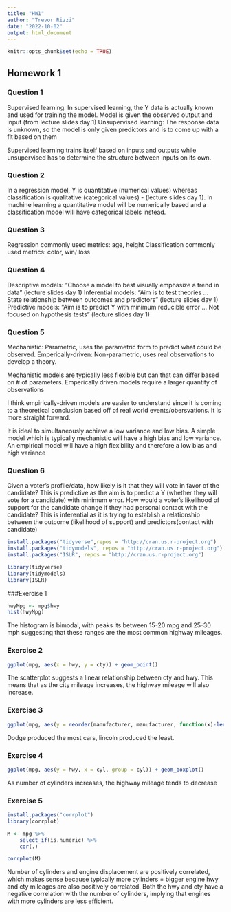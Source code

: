 ```yaml
---
title: "HW1"
author: "Trevor Rizzi"
date: "2022-10-02"
output: html_document
---
```


```r
knitr::opts_chunk$set(echo = TRUE)
```

## Homework 1
### Question 1
Supervised learning: In supervised learning, the Y data is actually known and used for training the model.
                        Model is given the observed output and input (from lecture slides day 1)
Unsupervised learning: The response data is unknown, so the model is only given predictors and is to come up with a fit based on them

Supervised learning trains itself based on inputs and outputs while unsupervised has to determine the structure between inputs on its own.

### Question 2
In a regression model, Y is quantitative (numerical values) whereas classification is qualitative (categorical values) - (lecture slides day 1).
In machine learning a quantitative model will be numerically based and a classification model will have categorical labels instead.

### Question 3
Regression commonly used metrics: age, height
Classification commonly used metrics: color, win/ loss

### Question 4
Descriptive models: "Choose a model to best visually emphasize a trend in data" (lecture slides day 1)
Inferential models: "Aim is to test theories ... State relationship between outcomes and predictors" (lecture slides day 1)
Predictive models:  "Aim is to predict Y with minimum reducible error ... Not focused on hypothesis tests" (lecture slides day 1)

### Question 5
Mechanistic: Parametric, uses the parametric form to predict what could be observed.
Emperically-driven: Non-parametric, uses real observations to develop a theory.

Mechanistic models are typically less flexible but can that can differ based on # of parameters. Emperically driven models require a larger
quantity of observations

I think empirically-driven models are easier to understand since it is coming to a theoretical conclusion based off of real world events/obersvations. It is more straight forward.

It is ideal to simultaneously achieve a low variance and low bias. A simple model which is typically mechanistic will have a high bias and low variance. An empirical model will have a high flexibility and therefore a low bias and high variance

### Question 6
Given a voter’s profile/data, how likely is it that they will vote in favor of the candidate?
  This is predictive as the aim is to predict a Y (whether they will vote for a candidate) with minimum error.
How would a voter’s likelihood of support for the candidate change if they had personal contact with the candidate?
  This is inferential as it is trying to establish a relationship between the outcome (likelihood of support) and predictors(contact with candidate)


```r
install.packages("tidyverse",repos = "http://cran.us.r-project.org")
install.packages("tidymodels", repos = "http://cran.us.r-project.org")
install.packages("ISLR", repos = "http://cran.us.r-project.org")

library(tidyverse)
library(tidymodels)
library(ISLR)
```

###Exercise 1
```r
hwyMpg <- mpg$hwy
hist(hwyMpg)

```
The histogram is bimodal, with peaks its between 15-20 mpg and 25-30 mph suggesting that these ranges are the most common highway mileages.

### Exercise 2
```r
ggplot(mpg, aes(x = hwy, y = cty)) + geom_point()


```

The scatterplot suggests a linear relationship between cty and hwy. This means that as the city mileage increases, the highway mileage will also increase.

### Exercise 3
```r
ggplot(mpg, aes(y = reorder(manufacturer, manufacturer, function(x)-length(x)))) + geom_bar()

```
Dodge produced the most cars, lincoln produced the least.

### Exercise 4
```r
ggplot(mpg, aes(y = hwy, x = cyl, group = cyl)) + geom_boxplot()


```
As number of cylinders increases, the highway mileage tends to decrease

### Exercise 5
```r
install.packages("corrplot")
library(corrplot)

M <- mpg %>%
    select_if(is.numeric) %>%
    cor(.)

corrplot(M)

```

Number of cylinders and engine displacement are positively correlated, which makes sense because typically more cylinders = bigger engine
hwy and cty mileages are also positively correlated. Both the hwy and cty have a negative correlation with the number of cylinders, implying that engines with more cylinders are less efficient. 